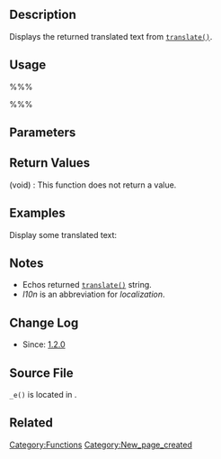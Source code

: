 {{Languages|
{{en|Function_Reference/_e}}
{{ru|Справочник_по_функциям/_e}}
{{ja|関数リファレンス/_e}}
}}
== Description ==

Displays the returned translated text from [[Function_Reference/translate|<tt>translate()</tt>]]. 

== Usage ==
%%%<?php _e( $text, $domain ) ?>%%%
== Parameters ==

{{Parameter|$text|string|Text to translate}}
{{Parameter|$domain|string|Domain to retrieve the translated text|optional|'default'}}

== Return Values ==

; (void) : This function does not return a value.

== Examples ==

Display some translated text:

 <?php _e( 'Some text to translate and display.', 'textdomain' ); ?>

== Notes ==

* Echos returned [[Function_Reference/translate|<tt>translate()</tt>]] string.
* <i>l10n</i> is an abbreviation for <i>localization</i>.

== Change Log ==

* Since: [[Version 1.2|1.2.0]]

== Source File ==

<tt>_e()</tt> is located in {{Trac|wp-includes/l10n.php}}.

== Related ==
{{L10n}}

{{Tag Footer}}

[[Category:Functions]]
[[Category:New_page_created]]